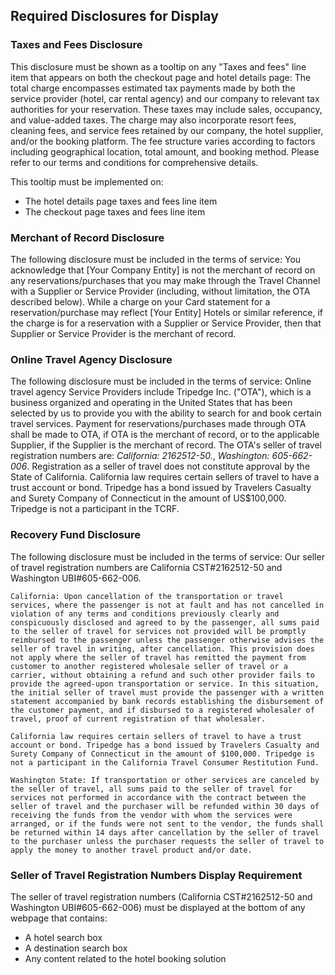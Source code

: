 ## Required Disclosures for Display

### Taxes and Fees Disclosure
This disclosure must be shown as a tooltip on any "Taxes and fees" line item that appears on both the checkout page and hotel details page:
<AccordionGroup>
  <Accordion icon="receipt" title="Taxes and Fees Disclosure" open={true}>
    The total charge encompasses estimated tax payments made by both the service provider (hotel, car rental agency) and our company to relevant tax authorities for your reservation. These taxes may include sales, occupancy, and value-added taxes. The charge may also incorporate resort fees, cleaning fees, and service fees retained by our company, the hotel supplier, and/or the booking platform. The fee structure varies according to factors including geographical location, total amount, and booking method. Please refer to our terms and conditions for comprehensive details.
  </Accordion>
</AccordionGroup>

This tooltip must be implemented on:
- The hotel details page taxes and fees line item
- The checkout page taxes and fees line item

### Merchant of Record Disclosure
The following disclosure must be included in the terms of service:
<AccordionGroup>
  <Accordion icon="building" title="Merchant of Record" open={true}>
    You acknowledge that [Your Company Entity] is not the merchant of record on any reservations/purchases that you may make through the Travel Channel with a Supplier or Service Provider (including, without limitation, the OTA described below). While a charge on your Card statement for a reservation/purchase may reflect [Your Entity] Hotels or similar reference, if the charge is for a reservation with a Supplier or Service Provider, then that Supplier or Service Provider is the merchant of record.
  </Accordion>
</AccordionGroup>

### Online Travel Agency Disclosure
The following disclosure must be included in the terms of service:
<AccordionGroup>
  <Accordion icon="plane" title="Online Travel Agency" open={true}>
    Online travel agency Service Providers include Tripedge Inc. ("OTA"), which is a business organized and operating in the United States that has been selected by us to provide you with the ability to search for and book certain travel services. Payment for reservations/purchases made through OTA shall be made to OTA, if OTA is the merchant of record, or to the applicable Supplier, if the Supplier is the merchant of record. The OTA's seller of travel registration numbers are: *California: 2162512-50.*, *Washington: 605-662-006*. Registration as a seller of travel does not constitute approval by the State of California. California law requires certain sellers of travel to have a trust account or bond. Tripedge has a bond issued by Travelers Casualty and Surety Company of Connecticut in the amount of US$100,000. Tripedge is not a participant in the TCRF.
  </Accordion>
</AccordionGroup>

### Recovery Fund Disclosure
The following disclosure must be included in the terms of service:
<AccordionGroup>
  <Accordion icon="shield" title="Recovery Fund for Consumers" open={true}>
    Our seller of travel registration numbers are California CST#2162512-50 and Washington UBI#605-662-006.

    California: Upon cancellation of the transportation or travel services, where the passenger is not at fault and has not cancelled in violation of any terms and conditions previously clearly and conspicuously disclosed and agreed to by the passenger, all sums paid to the seller of travel for services not provided will be promptly reimbursed to the passenger unless the passenger otherwise advises the seller of travel in writing, after cancellation. This provision does not apply where the seller of travel has remitted the payment from customer to another registered wholesale seller of travel or a carrier, without obtaining a refund and such other provider fails to provide the agreed-upon transportation or service. In this situation, the initial seller of travel must provide the passenger with a written statement accompanied by bank records establishing the disbursement of the customer payment, and if disbursed to a registered wholesaler of travel, proof of current registration of that wholesaler.

    California law requires certain sellers of travel to have a trust account or bond. Tripedge has a bond issued by Travelers Casualty and Surety Company of Connecticut in the amount of $100,000. Tripedge is not a participant in the California Travel Consumer Restitution Fund.

    Washington State: If transportation or other services are canceled by the seller of travel, all sums paid to the seller of travel for services not performed in accordance with the contract between the seller of travel and the purchaser will be refunded within 30 days of receiving the funds from the vendor with whom the services were arranged, or if the funds were not sent to the vendor, the funds shall be returned within 14 days after cancellation by the seller of travel to the purchaser unless the purchaser requests the seller of travel to apply the money to another travel product and/or date.
  </Accordion>
</AccordionGroup>

### Seller of Travel Registration Numbers Display Requirement
The seller of travel registration numbers (California CST#2162512-50 and Washington UBI#605-662-006) must be displayed at the bottom of any webpage that contains:
- A hotel search box
- A destination search box 
- Any content related to the hotel booking solution
